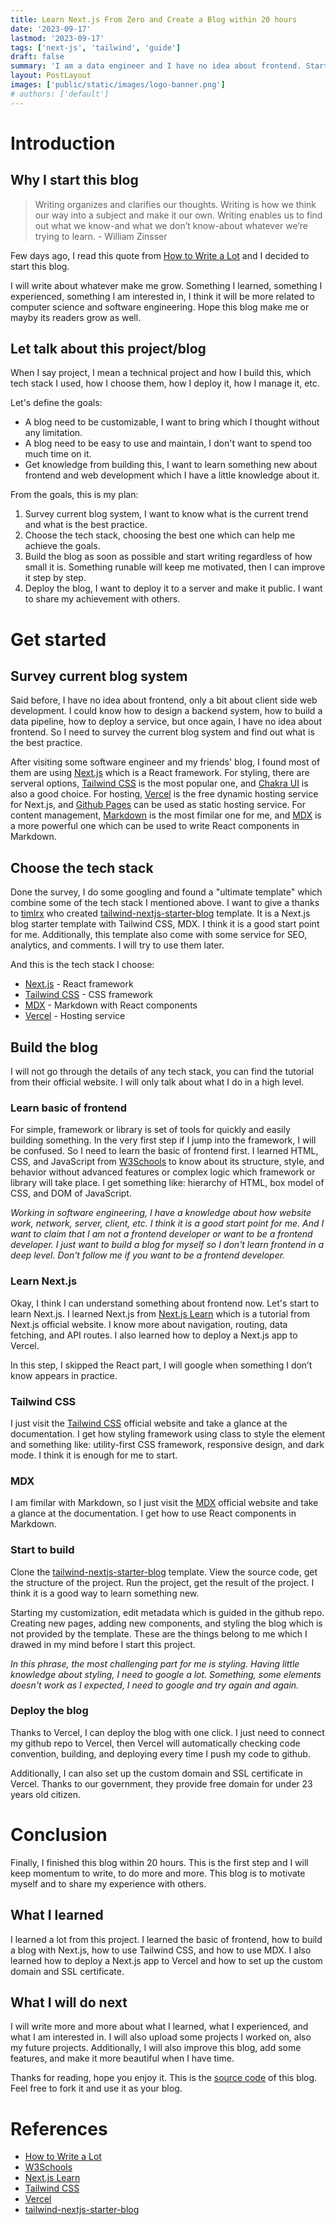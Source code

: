 ```yaml
---
title: Learn Next.js From Zero and Create a Blog within 20 hours
date: '2023-09-17'
lastmod: '2023-09-17'
tags: ['next-js', 'tailwind', 'guide']
draft: false
summary: 'I am a data engineer and I have no idea about frontend. Starting from zero, I created this blog within 20 hours. I will share my experience and hope it will help you.'
layout: PostLayout
images: ['public/static/images/logo-banner.png']
# authors: ['default']
---
```


# Introduction 

## Why I start this blog

> Writing organizes and clarifies our thoughts. Writing is how we think our way into a subject and make it our own. Writing enables us to find out what we know-and what we don’t know-about whatever we’re trying to learn. - William Zinsser

Few days ago, I read this quote from [How to Write a Lot](https://www.amazon.com/Writing-Learn-Write-Clearly-Subject-ebook/dp/B00BOQEBFE) and I decided to start this blog. 

I will write about whatever make me grow. Something I learned, something I experienced, something I am interested in, I think it will be more related to computer science and software engineering. Hope this blog make me or mayby its readers grow as well.


## Let talk about this project/blog

When I say project, I mean a technical project and how I build this, which tech stack I used, how I choose them, how I deploy it, how I manage it, etc.

Let's define the goals:
- A blog need to be customizable, I want to bring which I thought without any limitation.
- A blog need to be easy to use and maintain, I don't want to spend too much time on it.
- Get knowledge from building this, I want to learn something new about frontend and web development which I have a little knowledge about it.

From the goals, this is my plan:
1. Survey current blog system, I want to know what is the current trend and what is the best practice.
1. Choose the tech stack, choosing the best one which can help me achieve the goals.
1. Build the blog as soon as possible and start writing regardless of how small it is. Something runable will keep me motivated, then I can improve it step by step.
1. Deploy the blog, I want to deploy it to a server and make it public. I want to share my achievement with others.

# Get started

## Survey current blog system

Said before, I have no idea about frontend, only a bit about client side web development. I could know how to design a backend system, how to build a data pipeline, how to deploy a service, but once again, I have no idea about frontend. So I need to survey the current blog system and find out what is the best practice.

After visiting some software engineer and my friends' blog, I found most of them are using [Next.js](https://nextjs.org/) which is a React framework. For styling, there are serveral options, [Tailwind CSS](https://tailwindcss.com/) is the most popular one, and [Chakra UI](https://chakra-ui.com/) is also a good choice. For hosting, [Vercel](https://vercel.com/) is the free dynamic hosting service for Next.js, and [Github Pages](https://pages.github.com/) can be used as static hosting service. For content management, [Markdown](https://www.markdownguide.org/) is the most fimilar one for me, and [MDX](https://mdxjs.com/) is a more powerful one which can be used to write React components in Markdown.

## Choose the tech stack

Done the survey, I do some googling and found a "ultimate template" which combine some of the tech stack I mentioned above. I want to give a thanks to [timlrx](https://github.com/timlrx) who created [tailwind-nextjs-starter-blog](https://github.com/timlrx/tailwind-nextjs-starter-blog) template. It is a Next.js blog starter template with Tailwind CSS, MDX. I think it is a good start point for me. Additionally, this template also come with some service for SEO, analytics, and comments. I will try to use them later.

And this is the tech stack I choose:
- [Next.js](https://nextjs.org/) - React framework
- [Tailwind CSS](https://tailwindcss.com/) - CSS framework
- [MDX](https://mdxjs.com/) - Markdown with React components
- [Vercel](https://vercel.com/) - Hosting service

## Build the blog

I will not go through the details of any tech stack, you can find the tutorial from their official website. I will only talk about what I do in a high level.

### Learn basic of frontend

For simple, framework or library is set of tools for quickly and easily building something. In the very first step if I jump into the framework, I will be confused. So I need to learn the basic of frontend first. I learned HTML, CSS, and JavaScript from [W3Schools](https://www.w3schools.com/) to know about its structure, style, and behavior without advanced features or complex logic which framework or library will take place. I get something like: hierarchy of HTML, box model of CSS, and DOM of JavaScript.

<i> Working in software engineering, I have a knowledge about how website work, network, server, client, etc. I think it is a good start point for me. And I want to claim that I am not a frontend developer or want to be a frontend developer. I just want to build a blog for myself so I don't learn frontend in a deep level. Don't follow me if you want to be a frontend developer. </i>

### Learn Next.js

Okay, I think I can understand something about frontend now. Let's start to learn Next.js. I learned Next.js from [Next.js Learn](https://nextjs.org/learn/foundations/about-nextjs) which is a tutorial from Next.js official website. I know more about navigation, routing, data fetching, and API routes. I also learned how to deploy a Next.js app to Vercel.

In this step, I skipped the React part, I will google when something I don’t know appears in practice.

### Tailwind CSS

I just visit the [Tailwind CSS](https://tailwindcss.com/) official website and take a glance at the documentation. I get how styling framework using class to style the element and something like: utility-first CSS framework, responsive design, and dark mode. I think it is enough for me to start.

### MDX

I am fimilar with Markdown, so I just visit the [MDX](https://mdxjs.com/) official website and take a glance at the documentation. I get how to use React components in Markdown.

### Start to build

Clone the [tailwind-nextjs-starter-blog](https://github.com/timlrx/tailwind-nextjs-starter-blog) template. View the source code, get the structure of the project. Run the project, get the result of the project. I think it is a good way to learn something new.

Starting my customization, edit metadata which is guided in the github repo. Creating new pages, adding new components, and styling the blog which is not provided by the template. These are the things belong to me which I drawed in my mind before I start this project.

<i> In this phrase, the most challenging part for me is styling. Having little knowledge about styling, I need to google a lot. Something, some elements doesn't work as I expected, I need to google and try again and again. </i>

### Deploy the blog

Thanks to Vercel, I can deploy the blog with one click. I just need to connect my github repo to Vercel, then Vercel will automatically checking code convention, building, and deploying every time I push my code to github. 

Additionally, I can also set up the custom domain and SSL certificate in Vercel. Thanks to our government, they provide free domain for under 23 years old citizen. 

# Conclusion

Finally, I finished this blog within 20 hours. This is the first step and I will keep momentum to write, to do more and more. This blog is to motivate myself and to share my experience with others. 

## What I learned

I learned a lot from this project. I learned the basic of frontend, how to build a blog with Next.js, how to use Tailwind CSS, and how to use MDX. I also learned how to deploy a Next.js app to Vercel and how to set up the custom domain and SSL certificate.

## What I will do next

I will write more and more about what I learned, what I experienced, and what I am interested in. I will also upload some projects I worked on, also my future projects. Additionally, I will also improve this blog, add some features, and make it more beautiful when I have time.

Thanks for reading, hope you enjoy it. This is the [source code](https://github.com/hdduytran/hdduytran-blog-nextjs) of this blog. Feel free to fork it and use it as your blog.

# References

- [How to Write a Lot](https://www.amazon.com/Writing-Learn-Write-Clearly-Subject-ebook/dp/B00BOQEBFE)
- [W3Schools](https://www.w3schools.com/)
- [Next.js Learn](https://nextjs.org/learn/foundations/about-nextjs)
- [Tailwind CSS](https://tailwindcss.com/)
- [Vercel](https://vercel.com/)
- [tailwind-nextjs-starter-blog](https://github.com/timlrx/tailwind-nextjs-starter-blog)